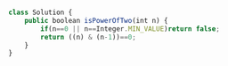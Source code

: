 ```js

class Solution {
    public boolean isPowerOfTwo(int n) {
        if(n==0 || n==Integer.MIN_VALUE)return false;
        return ((n) & (n-1))==0;
    }
}
```